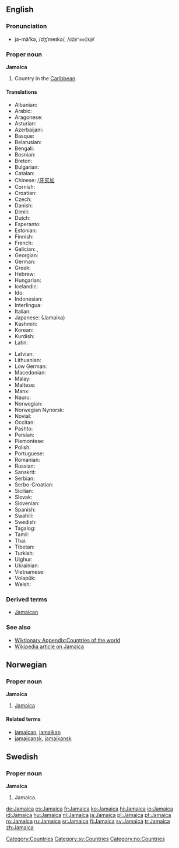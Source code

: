 ==English==
===Pronunciation===
*jə-mā'kə, /dʒˈmeɪkə/, /<tt>dZ@"meIk@</tt>/

===Proper noun===
'''Jamaica'''

# Country in the [[Caribbean]]. 
====Translations====
{{trans-top|island country in the Caribbean}}
*Albanian: {{t|sq|Xhamajka}}
*Arabic: {{t|ar|جامايكا}}
*Aragonese: {{t|an|Chamaica}}
*Asturian: {{t|ast|Xamaica}}
*Azerbaijani: {{t|az|Yamayka}}
*Basque: {{t|eu|Jamaika}}
*Belarusian: {{t|be|Ямайка}}
*Bengali: {{t|bn|জামাইকা}}
*Bosnian: {{t|bs|Jamajka|f}}
*Breton: {{t|br|Jamaika}}
*Bulgarian: {{t|bg|Ямайка}}
*Catalan: {{t|ca|Jamaica}}
*Chinese: {{t|zh|牙買加}}/[[牙买加]]
*Cornish: {{t|kw|Jamayka}}
*Croatian: {{t|hr|Jamajka}}
*Czech: {{t|cs|Jamajka}}
*Danish: {{t|da|Jamaica}}
*Dimili: {{t|diq|Cameika}}
*Dutch: {{t|nl|Jamaica}}
*Esperanto: {{t|eo|Jamajko}}
*Estonian: {{t|et|Jamaica}}
*Finnish: {{t|fi|Jamaika}}
*French: {{t|fr|Jamaïque|f}}
*Galician: {{t|gl|Xamaica}}, {{t|gl|Jamaica}}
*Georgian: {{t|ka|იამაიკა}}
*German: {{t|de|Jamaika}}
*Greek: {{t|el|Τζαμάικα|f}}
*Hebrew: {{t|he|ג'מייקה}}
*Hungarian: {{t|hu|Jamaica}}
*Icelandic: {{t|is|Jamaíka}}
*Ido: {{t|io|Jamaika}}
*Indonesian: {{t|id|Jamaika}}
*Interlingua: {{t|ia|Jamaica}}
*Italian: {{t|it|Giamaica|f}}
*Japanese: {{t|ja|ジャマイカ}} (Jamaika)
*Kashmiri: {{t|ks|जमैका}}
*Korean: {{t|ko|자메이카}}
*Kurdish: {{t|ku|Jamaîka}}
*Latin: {{t|la|Iamaica}}
{{trans-mid}}
*Latvian: {{t|lv|Jamaika}}
*Lithuanian: {{t|lt|Jamaika}}
*Low German: {{t|nds|Jamaika}}
*Macedonian: {{t|mk|Јамајка}}
*Malay: {{t|ms|Jamaika}}
*Maltese: {{t|mt|Ġammajka}}
*Manx: {{t|gv|Yn Yamaicey}}
*Nauru: {{t|na|Jamaica}}
*Norwegian: {{t|no|Jamaica}}
*Norwegian Nynorsk: {{t|nn|Jamaica}}
*Novial: {{t|nov|Jamaika}}
*Occitan: {{t|oc|Jamaica}}
*Pashto: {{t|ps|جمايکا}}
*Persian: {{t|fa|جامائیکا}}
*Piemontese: {{t|pms|Giamàica}}
*Polish: {{t|pl|Jamajka}}
*Portuguese: {{t|pt|Jamaica}}
*Romanian: {{t|ro|Jamaica|f}}
*Russian: {{t|ru|Ямайка}}
*Sanskrit: {{t|sa|जमैका}}
*Serbian: {{t|sr|Јамајка}}
*Serbo-Croatian: {{t|sh|Jamajka}}
*Sicilian: {{t|scn|Giamaica}}
*Slovak: {{t|sk|Jamajka}}
*Slovenian: {{t|sl|Jamajka}}
*Spanish: {{t|es|Jamaica}}
*Swahili: {{t|sw|Jamaika}}
*Swedish: {{t|sv|Jamaica}}
*Tagalog: {{t|tl|Jamaica}}
*Tamil: {{t|ta|யமேக்கா}}
*Thai: {{t|th|ประเทศจาเมกา}}
*Tibetan: {{t|bo|ཡ་མས་ཁ}}
*Turkish: {{t|tr|Jamaika}}
*Uighur: {{t|ug|يامايكا}}
*Ukrainian: {{t|uk|Ямайка}}
*Vietnamese: {{t|vi|Jamaica}}
*Volapük: {{t|vo|Camekeän}}
*Welsh: {{t|cy|Jamaica}}
{{trans-bottom}}

===Derived terms===
*[[Jamaican]]

===See also===
*[[Wiktionary Appendix:Countries of the world]]
*[[w:Jamaica|Wikipedia article on Jamaica]]
[[Category:Countries]]
[[Category:sv:Countries]]

==Norwegian==
===Proper noun===
[[Category:no:Countries]]
'''Jamaica'''
#[[#English|Jamaica]]
====Related terms====
*[[jamaican]], [[jamaikan]]
*[[jamaicansk]], [[jamaikansk]]

==Swedish==
===Proper noun===
'''Jamaica'''
# Jamaica.

[[de:Jamaica]]
[[es:Jamaica]]
[[fr:Jamaica]]
[[ko:Jamaica]]
[[hi:Jamaica]]
[[io:Jamaica]]
[[id:Jamaica]]
[[hu:Jamaica]]
[[nl:Jamaica]]
[[ja:Jamaica]]
[[pl:Jamaica]]
[[pt:Jamaica]]
[[ro:Jamaica]]
[[ru:Jamaica]]
[[sr:Jamaica]]
[[fi:Jamaica]]
[[sv:Jamaica]]
[[tr:Jamaica]]
[[zh:Jamaica]]